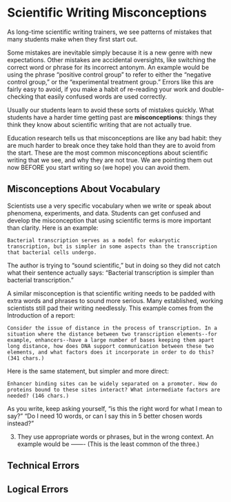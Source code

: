 # Scientific Writing Misconceptions

As long-time scientific writing trainers, we see patterns of mistakes that many students make when they first start out. 

Some mistakes are inevitable simply because it is a new genre with new expectations. Other mistakes are accidental oversights, like switching the correct word or phrase for its incorrect antonym. An example would be using the phrase "positive control group" to refer to either the "negative control group," or the "experimental treatment group." Errors like this are fairly easy to avoid, if you make a habit of re-reading your work and double-checking that easily confused words are used correctly.  

Usually our students learn to avoid these sorts of mistakes quickly. What students have a harder time getting past are __misconceptions__: things they think they know about scientific writing that are not actually true.

Education research tells us that misconceptions are like any bad habit: they are much harder to break once they take hold than they are to avoid from the start. These are the most common misconceptions about scientific writing that we see, and why they are not true. We are pointing them out now BEFORE you start writing so (we hope) you can avoid them.


## Misconceptions About Vocabulary

Scientists use a very specific vocabulary when we write or speak about phenomena, experiments, and data. Students can get confused and develop the misconception that using scientific terms is more important than clarity. Here is an example: 

	Bacterial transcription serves as a model for eukaryotic transcription, but is simpler in some aspects than the transcription that bacterial cells undergo.

The author is trying to "sound scientific," but in doing so they did not catch what their sentence actually says: "Bacterial transcription is simpler than bacterial transcription." 

A similar misconception is that scientific writing needs to be padded with extra words and phrases to sound more serious. Many established, working scientists still pad their writing needlessly. This example comes from the Introduction of a report:
    
	Consider the issue of distance in the process of transcription. In a situation where the distance between two transcription elements--for example, enhancers--have a large number of bases keeping them apart long distance, how does DNA support communication between these two elements, and what factors does it incorporate in order to do this? (341 chars.)

Here is the same statement, but simpler and more direct: 

	Enhancer binding sites can be widely separated on a promoter. How do proteins bound to these sites interact? What intermediate factors are needed? (146 chars.)

As you write, keep asking yourself, "is this the right word for what I mean to say?" "Do I need 10 words, or can I say this in 5 better chosen words instead?"



3. They use appropriate words or phrases, but in the wrong context. An example would be ------- (This is the least common of the three.)


## Technical Errors



## Logical Errors



   